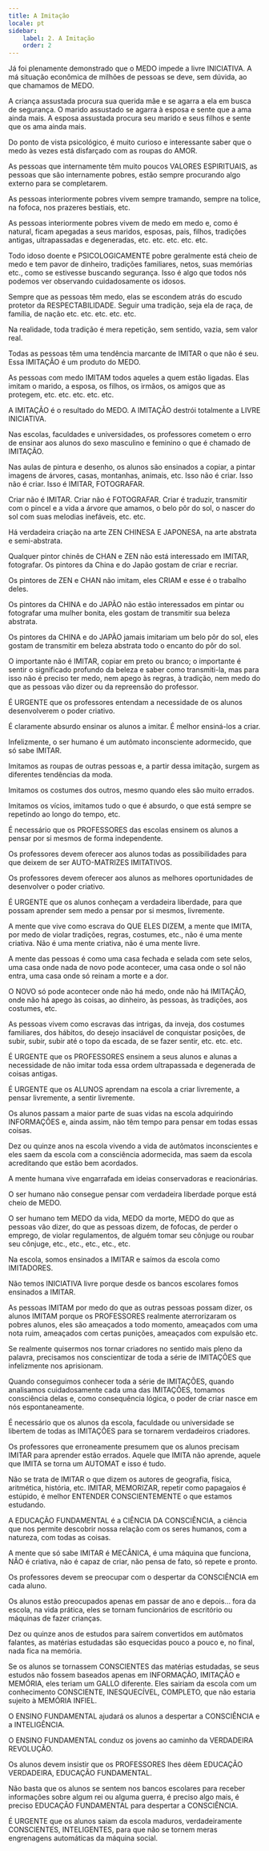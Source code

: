 ```yaml
---
title: A Imitação
locale: pt
sidebar:
    label: 2. A Imitação
    order: 2
---
```

Já foi plenamente demonstrado que o MEDO impede a livre INICIATIVA. A má situação econômica de milhões de pessoas se deve, sem dúvida, ao que chamamos de MEDO.

A criança assustada procura sua querida mãe e se agarra a ela em busca de segurança. O marido assustado se agarra à esposa e sente que a ama ainda mais. A esposa assustada procura seu marido e seus filhos e sente que os ama ainda mais.

Do ponto de vista psicológico, é muito curioso e interessante saber que o medo às vezes está disfarçado com as roupas do AMOR.

As pessoas que internamente têm muito poucos VALORES ESPIRITUAIS, as pessoas que são internamente pobres, estão sempre procurando algo externo para se completarem.

As pessoas interiormente pobres vivem sempre tramando, sempre na tolice, na fofoca, nos prazeres bestiais, etc.

As pessoas interiormente pobres vivem de medo em medo e, como é natural, ficam apegadas a seus maridos, esposas, pais, filhos, tradições antigas, ultrapassadas e degeneradas, etc. etc. etc. etc. etc.

Todo idoso doente e PSICOLOGICAMENTE pobre geralmente está cheio de medo e tem pavor de dinheiro, tradições familiares, netos, suas memórias etc., como se estivesse buscando segurança. Isso é algo que todos nós podemos ver observando cuidadosamente os idosos.

Sempre que as pessoas têm medo, elas se escondem atrás do escudo protetor da RESPECTABILIDADE. Seguir uma tradição, seja ela de raça, de família, de nação etc. etc. etc. etc. etc.

Na realidade, toda tradição é mera repetição, sem sentido, vazia, sem valor real.

Todas as pessoas têm uma tendência marcante de IMITAR o que não é seu. Essa IMITAÇÃO é um produto do MEDO.

As pessoas com medo IMITAM todos aqueles a quem estão ligadas. Elas imitam o marido, a esposa, os filhos, os irmãos, os amigos que as protegem, etc. etc. etc. etc. etc.

A IMITAÇÃO é o resultado do MEDO. A IMITAÇÃO destrói totalmente a LIVRE INICIATIVA.

Nas escolas, faculdades e universidades, os professores cometem o erro de ensinar aos alunos do sexo masculino e feminino o que é chamado de IMITAÇÃO.

Nas aulas de pintura e desenho, os alunos são ensinados a copiar, a pintar imagens de árvores, casas, montanhas, animais, etc. Isso não é criar. Isso não é criar. Isso é IMITAR, FOTOGRAFAR.

Criar não é IMITAR. Criar não é FOTOGRAFAR. Criar é traduzir, transmitir com o pincel e a vida a árvore que amamos, o belo pôr do sol, o nascer do sol com suas melodias inefáveis, etc. etc.

Há verdadeira criação na arte ZEN CHINESA E JAPONESA, na arte abstrata e semi-abstrata.

Qualquer pintor chinês de CHAN e ZEN não está interessado em IMITAR, fotografar. Os pintores da China e do Japão gostam de criar e recriar.

Os pintores de ZEN e CHAN não imitam, eles CRIAM e esse é o trabalho deles.

Os pintores da CHINA e do JAPÃO não estão interessados em pintar ou fotografar uma mulher bonita, eles gostam de transmitir sua beleza abstrata.

Os pintores da CHINA e do JAPÃO jamais imitariam um belo pôr do sol, eles gostam de transmitir em beleza abstrata todo o encanto do pôr do sol.

O importante não é IMITAR, copiar em preto ou branco; o importante é sentir o significado profundo da beleza e saber como transmiti-la, mas para isso não é preciso ter medo, nem apego às regras, à tradição, nem medo do que as pessoas vão dizer ou da repreensão do professor.

É URGENTE que os professores entendam a necessidade de os alunos desenvolverem o poder criativo.

É claramente absurdo ensinar os alunos a imitar. É melhor ensiná-los a criar.

Infelizmente, o ser humano é um autômato inconsciente adormecido, que só sabe IMITAR.

Imitamos as roupas de outras pessoas e, a partir dessa imitação, surgem as diferentes tendências da moda.

Imitamos os costumes dos outros, mesmo quando eles são muito errados.

Imitamos os vícios, imitamos tudo o que é absurdo, o que está sempre se repetindo ao longo do tempo, etc.

É necessário que os PROFESSORES das escolas ensinem os alunos a pensar por si mesmos de forma independente.

Os professores devem oferecer aos alunos todas as possibilidades para que deixem de ser AUTO-MATRIZES IMITATIVOS.

Os professores devem oferecer aos alunos as melhores oportunidades de desenvolver o poder criativo.

É URGENTE que os alunos conheçam a verdadeira liberdade, para que possam aprender sem medo a pensar por si mesmos, livremente.

A mente que vive como escrava do QUE ELES DIZEM, a mente que IMITA, por medo de violar tradições, regras, costumes, etc., não é uma mente criativa. Não é uma mente criativa, não é uma mente livre.

A mente das pessoas é como uma casa fechada e selada com sete selos, uma casa onde nada de novo pode acontecer, uma casa onde o sol não entra, uma casa onde só reinam a morte e a dor.

O NOVO só pode acontecer onde não há medo, onde não há IMITAÇÃO, onde não há apego às coisas, ao dinheiro, às pessoas, às tradições, aos costumes, etc.

As pessoas vivem como escravas das intrigas, da inveja, dos costumes familiares, dos hábitos, do desejo insaciável de conquistar posições, de subir, subir, subir até o topo da escada, de se fazer sentir, etc. etc. etc.

É URGENTE que os PROFESSORES ensinem a seus alunos e alunas a necessidade de não imitar toda essa ordem ultrapassada e degenerada de coisas antigas.

É URGENTE que os ALUNOS aprendam na escola a criar livremente, a pensar livremente, a sentir livremente.

Os alunos passam a maior parte de suas vidas na escola adquirindo INFORMAÇÕES e, ainda assim, não têm tempo para pensar em todas essas coisas.

Dez ou quinze anos na escola vivendo a vida de autômatos inconscientes e eles saem da escola com a consciência adormecida, mas saem da escola acreditando que estão bem acordados.

A mente humana vive engarrafada em ideias conservadoras e reacionárias.

O ser humano não consegue pensar com verdadeira liberdade porque está cheio de MEDO.

O ser humano tem MEDO da vida, MEDO da morte, MEDO do que as pessoas vão dizer, do que as pessoas dizem, de fofocas, de perder o emprego, de violar regulamentos, de alguém tomar seu cônjuge ou roubar seu cônjuge, etc., etc., etc., etc., etc.

Na escola, somos ensinados a IMITAR e saímos da escola como IMITADORES.

Não temos INICIATIVA livre porque desde os bancos escolares fomos ensinados a IMITAR.

As pessoas IMITAM por medo do que as outras pessoas possam dizer, os alunos IMITAM porque os PROFESSORES realmente aterrorizaram os pobres alunos, eles são ameaçados a todo momento, ameaçados com uma nota ruim, ameaçados com certas punições, ameaçados com expulsão etc.

Se realmente quisermos nos tornar criadores no sentido mais pleno da palavra, precisamos nos conscientizar de toda a série de IMITAÇÕES que infelizmente nos aprisionam.

Quando conseguimos conhecer toda a série de IMITAÇÕES, quando analisamos cuidadosamente cada uma das IMITAÇÕES, tomamos consciência delas e, como consequência lógica, o poder de criar nasce em nós espontaneamente.

É necessário que os alunos da escola, faculdade ou universidade se libertem de todas as IMITAÇÕES para se tornarem verdadeiros criadores.

Os professores que erroneamente presumem que os alunos precisam IMITAR para aprender estão errados. Aquele que IMITA não aprende, aquele que IMITA se torna um AUTOMAT e isso é tudo.

Não se trata de IMITAR o que dizem os autores de geografia, física, aritmética, história, etc. IMITAR, MEMORIZAR, repetir como papagaios é estúpido, é melhor ENTENDER CONSCIENTEMENTE o que estamos estudando.

A EDUCAÇÃO FUNDAMENTAL é a CIÊNCIA DA CONSCIÊNCIA, a ciência que nos permite descobrir nossa relação com os seres humanos, com a natureza, com todas as coisas.

A mente que só sabe IMITAR é MECÂNICA, é uma máquina que funciona, NÃO é criativa, não é capaz de criar, não pensa de fato, só repete e pronto.

Os professores devem se preocupar com o despertar da CONSCIÊNCIA em cada aluno.

Os alunos estão preocupados apenas em passar de ano e depois... fora da escola, na vida prática, eles se tornam funcionários de escritório ou máquinas de fazer crianças.

Dez ou quinze anos de estudos para saírem convertidos em autômatos falantes, as matérias estudadas são esquecidas pouco a pouco e, no final, nada fica na memória.

Se os alunos se tornassem CONSCIENTES das matérias estudadas, se seus estudos não fossem baseados apenas em INFORMAÇÃO, IMITAÇÃO e MEMÓRIA, eles teriam um GALLO diferente. Eles sairiam da escola com um conhecimento CONSCIENTE, INESQUECÍVEL, COMPLETO, que não estaria sujeito à MEMÓRIA INFIEL.

O ENSINO FUNDAMENTAL ajudará os alunos a despertar a CONSCIÊNCIA e a INTELIGÊNCIA.

O ENSINO FUNDAMENTAL conduz os jovens ao caminho da VERDADEIRA REVOLUÇÃO.

Os alunos devem insistir que os PROFESSORES lhes dêem EDUCAÇÃO VERDADEIRA, EDUCAÇÃO FUNDAMENTAL.

Não basta que os alunos se sentem nos bancos escolares para receber informações sobre algum rei ou alguma guerra, é preciso algo mais, é preciso EDUCAÇÃO FUNDAMENTAL para despertar a CONSCIÊNCIA.

É URGENTE que os alunos saiam da escola maduros, verdadeiramente CONSCIENTES, INTELIGENTES, para que não se tornem meras engrenagens automáticas da máquina social.

